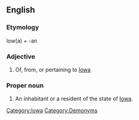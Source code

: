 ==English==

===Etymology===
Iow(a) + -an

===Adjective===
{{en-adj|-}}

# Of, from, or pertaining to [[Iowa]]

===Proper noun===
{{en-proper noun|Iowans}}

# An inhabitant or a resident of the state of [[Iowa]].

[[Category:Iowa]]
[[Category:Demonyms]]